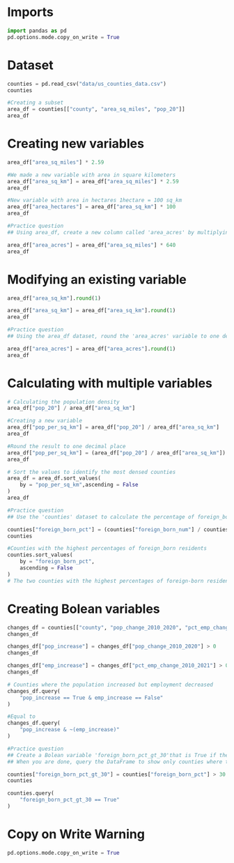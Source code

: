 
# Imports

```python
import pandas as pd 
pd.options.mode.copy_on_write = True
```

# Dataset

```python
counties = pd.read_csv("data/us_counties_data.csv")
counties
```


```python
#Creating a subset 
area_df = counties[["county", "area_sq_miles", "pop_20"]]
area_df
```

# Creating new variables

```python
area_df["area_sq_miles"] * 2.59
```

```python
#We made a new variable with area in square kilometers
area_df["area_sq_km"] = area_df["area_sq_miles"] * 2.59
area_df
```

```python
#New variable with area in hectares 1hectare = 100 sq_km
area_df["area_hectares"] = area_df["area_sq_km"] * 100
area_df
```


```python
#Practice question
## Using area_df, create a new column called 'area_acres' by multiplying the 'area_sq_miles' variable by 640. Store the result back into area_df and display the DataFrame

area_df["area_acres"] = area_df["area_sq_miles"] * 640
area_df
```

# Modifying an existing variable 


```python
area_df["area_sq_km"].round(1)
```

```python
area_df["area_sq_km"] = area_df["area_sq_km"].round(1)
area_df
```

```python
#Practice question
## Using the area_df dataset, round the 'area_acres' variable to one decimal place.
```

```python
area_df["area_acres"] = area_df["area_acres"].round(1)
area_df
```

# Calculating with multiple variables

```python
# Calculating the population density 
area_df["pop_20"] / area_df["area_sq_km"]
```


```python
#Creating a new variable 
area_df["pop_per_sq_km"] = area_df["pop_20"] / area_df["area_sq_km"]
area_df
```

```python
#Round the result to one decimal place
area_df["pop_per_sq_km"] = (area_df["pop_20"] / area_df["area_sq_km"]).round(1)
area_df
```
```python
# Sort the values to identify the most densed counties
area_df = area_df.sort_values(
    by = "pop_per_sq_km",ascending = False
)
area_df
```

```python
#Practice question
## Use the 'counties' dataset to calculate the percentage of foreign_born residents in each county. Remeber to multiply your proportion by 100. The variable 'foreign_born_num' shows the number of foreign_born residents and pop_20 shows the total population.

counties["foreign_born_pct"] = (counties["foreign_born_num"] / counties["pop_20"]) * 100
counties
```

```python
#Counties with the highest percentages of foreign_born residents
counties.sort_values(
    by = "foreign_born_pct",
    ascending = False
)
# The two counties with the highest percentages of foreign-born residents are 'Miami-Dade, FL' (53.9%) and 'Qeens, NY' (46.9%).
```

# Creating Bolean variables

```python
changes_df = counties[["county", "pop_change_2010_2020", "pct_emp_change_2010_2021"]]
changes_df
```

```python
changes_df["pop_increase"] = changes_df["pop_change_2010_2020"] > 0
changes_df
```

```python
changes_df["emp_increase"] = changes_df["pct_emp_change_2010_2021"] > 0
changes_df
```


```python
# Counties where the population increased but employment decreased
changes_df.query(
    "pop_increase == True & emp_increase == False"
)
```

```python
#Equal to
changes_df.query(
    "pop_increase & ~(emp_increase)"
)
```

```python
#Practice question
## Create a Bolean variable 'foreign_born_pct_gt_30'that is True if the percentage is greater than 30%. 
## When you are done, query the DataFrame to show only counties where the foreign_born_pct_gt_30 is True. You should get 24 rows

counties["foreign_born_pct_gt_30"] = counties["foreign_born_pct"] > 30
counties
```

```python
counties.query(
    "foreign_born_pct_gt_30 == True"
)
```

# Copy on Write Warning

```python
pd.options.mode.copy_on_write = True
```